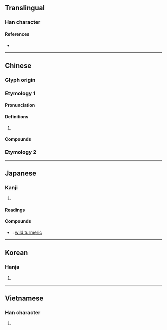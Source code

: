 {{also|薑}}
{{character info}}
==Translingual==

===Han character===
{{Han char|rn=38|rad=女|as=06|sn=9|four=80404|canj=TGV|ids=⿱𦍌女}}

====References====
* {{Han ref|kx=0259.200|dkj=06205|dj=0525.210|hdz=21047.110|uh=59DC|ud=23004|bh=ABB8|bd=43960}}

----

==Chinese==

===Glyph origin===
{{Han etym}}
{{Han compound|羊|女|c1=p|c2=s|ls=psc|t2=female}}

===Etymology 1===
{{zh-forms}}

====Pronunciation====
{{zh-pron
|m=jiāng
|c=goeng1
|h=pfs=kiông
|mn=xm,qz,tw:khiuⁿ/xm,tw:kiuⁿ/zz:kioⁿ/xm,qz,tw:khiong/zz:khiang/tw:kiong
|mn_note=khiuⁿ - vernacular (surname in Quanzhou); kiuⁿ/kioⁿ - vernacular (limited, e.g. {{zh-l|*埔姜}}); khiong/khiang - literary (surname in Xiamen, Zhangzhou, Taiwan); kiong - literary (limited, e.g. {{zh-l|*范姜}})
|mc=y
|oc=y
|cat=pn
}}

====Definitions====
{{zh-hanzi}}

# {{surname|zh}}
#: {{zh-x|^姜 ^維|{{w|Jiang Wei|'''Jiang''' Wei}} (military general of the state of {{w|Shu}})}}

====Compounds====
{{zh-der|范姜|姜被|姬姜|姜黃|姜家大被|孟姜女|姜芋|敬姜猶績|海埔姜|賣良姜|齊姜|埔姜|姜巷}}

===Etymology 2===
{{zh-see|薑}}

----

==Japanese==

===Kanji===
{{ja-kanji|grade=|rs=女06}}

# {{rfdef|ja|sort=女06}}

====Readings====
{{ja-readings
|goon=こう
|kanon=きょう
|kun=つよい}}

====Compounds====
* {{ja-r|姜黄|きょうおう}}: [[wild turmeric]]

----

==Korean==

===Hanja===
{{ko-hanja|hangeul=강|rv=gang|mr=kang}}

# {{surname|ko}}

----

==Vietnamese==

===Han character===
{{vi-readings|reading=Khương, khương, cưng, gừng|rs=女06}}

# {{rfdef|vi|sort=女06}}